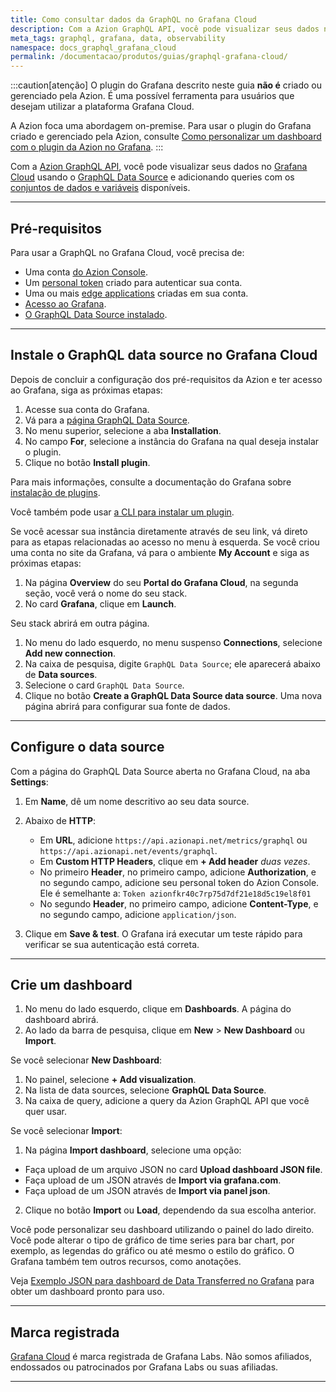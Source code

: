 ```yaml
---
title: Como consultar dados da GraphQL no Grafana Cloud
description: Com a Azion GraphQL API, você pode visualizar seus dados no Grafana Cloud usando o GraphQL Data Source e adicionando queries com os conjuntos de dados e variáveis disponíveis.
meta_tags: graphql, grafana, data, observability
namespace: docs_graphql_grafana_cloud
permalink: /documentacao/produtos/guias/graphql-grafana-cloud/
---
```


:::caution[atenção]
O plugin do Grafana descrito neste guia **não é** criado ou gerenciado pela Azion. É uma possível ferramenta para usuários que desejam utilizar a plataforma Grafana Cloud.

A Azion foca uma abordagem on-premise. Para usar o plugin do Grafana criado e gerenciado pela Azion, consulte [Como personalizar um dashboard com o plugin da Azion no Grafana](/pt-br/documentacao/produtos/guias/azion-plugin-grafana/).
:::

Com a [Azion GraphQL API](/pt-br/documentacao/produtos/guias/graphql-grafana-cloud/), você pode visualizar seus dados no [Grafana Cloud](https://grafana.com/) usando o [GraphQL Data Source](https://grafana.com/grafana/plugins/fifemon-graphql-datasource/) e adicionando queries com os [conjuntos de dados e variáveis](/pt-br/documentacao/devtools/graphql-api/recursos/#conjuntos-de-dados) disponíveis.

---

## Pré-requisitos

Para usar a GraphQL no Grafana Cloud, você precisa de:

- Uma conta [do Azion Console](https://console.azion.com/).
- Um [personal token](/pt-br/documentacao/produtos/gestao-de-contas/personal-tokens/) criado para autenticar sua conta.
- Uma ou mais [edge applications](/pt-br/documentacao/produtos/build/edge-application/) criadas em sua conta.
- [Acesso ao Grafana](https://grafana.com/).
- [O GraphQL Data Source instalado](https://grafana.com/grafana/plugins/fifemon-graphql-datasource/).

---

## Instale o GraphQL data source no Grafana Cloud

Depois de concluir a configuração dos pré-requisitos da Azion e ter acesso ao Grafana, siga as próximas etapas:

1. Acesse sua conta do Grafana.
2. Vá para a [página GraphQL Data Source](https://grafana.com/grafana/plugins/fifemon-graphql-datasource/).
3. No menu superior, selecione a aba **Installation**.
4. No campo **For**, selecione a instância do Grafana na qual deseja instalar o plugin.
5. Clique no botão **Install plugin**.

Para mais informações, consulte a documentação do Grafana sobre [instalação de plugins](https://grafana.com/docs/grafana/v8.4/plugins/installation/).

Você também pode usar [a CLI para instalar um plugin](https://grafana.com/docs/grafana/v8.4/administration/cli/#plugins-commands).

Se você acessar sua instância diretamente através de seu link, vá direto para as etapas relacionadas ao acesso no menu à esquerda. Se você criou uma conta no site da Grafana, vá para o ambiente **My Account** e siga as próximas etapas:

1. Na página **Overview** do seu **Portal do Grafana Cloud**, na segunda seção, você verá o nome do seu stack.
2. No card **Grafana**, clique em **Launch**.

Seu stack abrirá em outra página.

1. No menu do lado esquerdo, no menu suspenso **Connections**, selecione **Add new connection**.
2. Na caixa de pesquisa, digite `GraphQL Data Source`; ele aparecerá abaixo de **Data sources**.
3. Selecione o card `GraphQL Data Source`.
4. Clique no botão **Create a GraphQL Data Source data source**. Uma nova página abrirá para configurar sua fonte de dados.

---

## Configure o data source

Com a página do GraphQL Data Source aberta no Grafana Cloud, na aba **Settings**:

1. Em **Name**, dê um nome descritivo ao seu data source.
2. Abaixo de **HTTP**:
   - Em **URL**, adicione `https://api.azionapi.net/metrics/graphql` ou `https://api.azionapi.net/events/graphql`.
   - Em **Custom HTTP Headers**, clique em **+ Add header** *duas vezes*.
   - No primeiro **Header**, no primeiro campo, adicione **Authorization**, e no segundo campo, adicione seu personal token do Azion Console. Ele é semelhante a: `Token azionfkr40c7rp75d7df21e18d5c19el8f01`
   - No segundo **Header**, no primeiro campo, adicione **Content-Type**, e no segundo campo, adicione `application/json`.

3. Clique em **Save & test**. O Grafana irá executar um teste rápido para verificar se sua autenticação está correta.

---

## Crie um dashboard

1. No menu do lado esquerdo, clique em **Dashboards**. A página do dashboard abrirá.
2. Ao lado da barra de pesquisa, clique em **New** > **New Dashboard** ou **Import**.

Se você selecionar **New Dashboard**:

1. No painel, selecione **+ Add visualization**.
2. Na lista de data sources, selecione **GraphQL Data Source**.
3. Na caixa de query, adicione a query da Azion GraphQL API que você quer usar.

Se você selecionar **Import**:

1. Na página **Import dashboard**, selecione uma opção:
  - Faça upload de um arquivo JSON no card **Upload dashboard JSON file**.
  - Faça upload de um JSON através de **Import via grafana.com**.
  - Faça upload de um JSON através de **Import via panel json**.
2. Clique no botão **Import** ou **Load**, dependendo da sua escolha anterior.

Você pode personalizar seu dashboard utilizando o painel do lado direito. Você pode alterar o tipo de gráfico de time series para bar chart, por exemplo, as legendas do gráfico ou até mesmo o estilo do gráfico. O Grafana também tem outros recursos, como anotações.

Veja [Exemplo JSON para dashboard de Data Transferred no Grafana](/pt-br/documentacao/produtos/real-time-metrics/data-transferred-dash/) para obter um dashboard pronto para uso.

---

## Marca registrada

[Grafana Cloud](https://grafana.com/products/cloud/) é marca registrada de Grafana Labs. Não somos afiliados, endossados ou patrocinados por Grafana Labs ou suas afiliadas.



---

